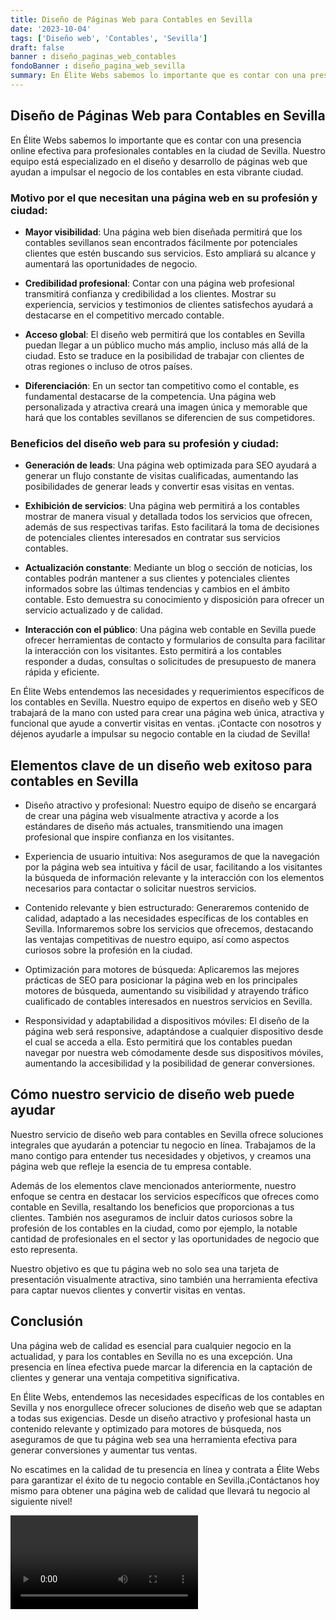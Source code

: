 ```yaml
---
title: Diseño de Páginas Web para Contables en Sevilla
date: '2023-10-04'
tags: ['Diseño web', 'Contables', 'Sevilla']
draft: false
banner : diseño_paginas_web_contables
fondoBanner : diseño_pagina_web_sevilla
summary: En Élite Webs sabemos lo importante que es contar con una presencia online efectiva para profesionales contables en la ciudad de Sevilla. Nuestro equipo está especializado en el diseño y desarrollo de páginas web que ayudan a impulsar el negocio de los contables en esta vibrante ciudad.
---
```


## Diseño de Páginas Web para Contables en Sevilla

En Élite Webs sabemos lo importante que es contar con una presencia online efectiva para profesionales contables en la ciudad de Sevilla. Nuestro equipo está especializado en el diseño y desarrollo de páginas web que ayudan a impulsar el negocio de los contables en esta vibrante ciudad.

### Motivo por el que necesitan una página web en su profesión y ciudad:

- **Mayor visibilidad**: Una página web bien diseñada permitirá que los contables sevillanos sean encontrados fácilmente por potenciales clientes que estén buscando sus servicios. Esto ampliará su alcance y aumentará las oportunidades de negocio.

- **Credibilidad profesional**: Contar con una página web profesional transmitirá confianza y credibilidad a los clientes. Mostrar su experiencia, servicios y testimonios de clientes satisfechos ayudará a destacarse en el competitivo mercado contable.

- **Acceso global**: El diseño web permitirá que los contables en Sevilla puedan llegar a un público mucho más amplio, incluso más allá de la ciudad. Esto se traduce en la posibilidad de trabajar con clientes de otras regiones o incluso de otros países.

- **Diferenciación**: En un sector tan competitivo como el contable, es fundamental destacarse de la competencia. Una página web personalizada y atractiva creará una imagen única y memorable que hará que los contables sevillanos se diferencien de sus competidores.

### Beneficios del diseño web para su profesión y ciudad:

- **Generación de leads**: Una página web optimizada para SEO ayudará a generar un flujo constante de visitas cualificadas, aumentando las posibilidades de generar leads y convertir esas visitas en ventas.

- **Exhibición de servicios**: Una página web permitirá a los contables mostrar de manera visual y detallada todos los servicios que ofrecen, además de sus respectivas tarifas. Esto facilitará la toma de decisiones de potenciales clientes interesados en contratar sus servicios contables.

- **Actualización constante**: Mediante un blog o sección de noticias, los contables podrán mantener a sus clientes y potenciales clientes informados sobre las últimas tendencias y cambios en el ámbito contable. Esto demuestra su conocimiento y disposición para ofrecer un servicio actualizado y de calidad.

- **Interacción con el público**: Una página web contable en Sevilla puede ofrecer herramientas de contacto y formularios de consulta para facilitar la interacción con los visitantes. Esto permitirá a los contables responder a dudas, consultas o solicitudes de presupuesto de manera rápida y eficiente.

En Élite Webs entendemos las necesidades y requerimientos específicos de los contables en Sevilla. Nuestro equipo de expertos en diseño web y SEO trabajará de la mano con usted para crear una página web única, atractiva y funcional que ayude a convertir visitas en ventas. ¡Contacte con nosotros y déjenos ayudarle a impulsar su negocio contable en la ciudad de Sevilla!

<GifSeo />

<Cta />

## Elementos clave de un diseño web exitoso para contables en Sevilla

- Diseño atractivo y profesional: Nuestro equipo de diseño se encargará de crear una página web visualmente atractiva y acorde a los estándares de diseño más actuales, transmitiendo una imagen profesional que inspire confianza en los visitantes.

- Experiencia de usuario intuitiva: Nos aseguramos de que la navegación por la página web sea intuitiva y fácil de usar, facilitando a los visitantes la búsqueda de información relevante y la interacción con los elementos necesarios para contactar o solicitar nuestros servicios.

- Contenido relevante y bien estructurado: Generaremos contenido de calidad, adaptado a las necesidades específicas de los contables en Sevilla. Informaremos sobre los servicios que ofrecemos, destacando las ventajas competitivas de nuestro equipo, así como aspectos curiosos sobre la profesión en la ciudad.

- Optimización para motores de búsqueda: Aplicaremos las mejores prácticas de SEO para posicionar la página web en los principales motores de búsqueda, aumentando su visibilidad y atrayendo tráfico cualificado de contables interesados en nuestros servicios en Sevilla.

- Responsividad y adaptabilidad a dispositivos móviles: El diseño de la página web será responsive, adaptándose a cualquier dispositivo desde el cual se acceda a ella. Esto permitirá que los contables puedan navegar por nuestra web cómodamente desde sus dispositivos móviles, aumentando la accesibilidad y la posibilidad de generar conversiones.

## Cómo nuestro servicio de diseño web puede ayudar

Nuestro servicio de diseño web para contables en Sevilla ofrece soluciones integrales que ayudarán a potenciar tu negocio en línea. Trabajamos de la mano contigo para entender tus necesidades y objetivos, y creamos una página web que refleje la esencia de tu empresa contable.

Además de los elementos clave mencionados anteriormente, nuestro enfoque se centra en destacar los servicios específicos que ofreces como contable en Sevilla, resaltando los beneficios que proporcionas a tus clientes. También nos aseguramos de incluir datos curiosos sobre la profesión de los contables en la ciudad, como por ejemplo, la notable cantidad de profesionales en el sector y las oportunidades de negocio que esto representa.

Nuestro objetivo es que tu página web no solo sea una tarjeta de presentación visualmente atractiva, sino también una herramienta efectiva para captar nuevos clientes y convertir visitas en ventas. 

## Conclusión

Una página web de calidad es esencial para cualquier negocio en la actualidad, y para los contables en Sevilla no es una excepción. Una presencia en línea efectiva puede marcar la diferencia en la captación de clientes y generar una ventaja competitiva significativa.

En Élite Webs, entendemos las necesidades específicas de los contables en Sevilla y nos enorgullece ofrecer soluciones de diseño web que se adaptan a todas sus exigencias. Desde un diseño atractivo y profesional hasta un contenido relevante y optimizado para motores de búsqueda, nos aseguramos de que tu página web sea una herramienta efectiva para generar conversiones y aumentar tus ventas.

No escatimes en la calidad de tu presencia en línea y contrata a Élite Webs para garantizar el éxito de tu negocio contable en Sevilla.¡Contáctanos hoy mismo para obtener una página web de calidad que llevará tu negocio al siguiente nivel!

<Video />

<CtaBot job='Contables' city='Sevilla'/>

<Gmaps query='Sevilla+españa+maps' />